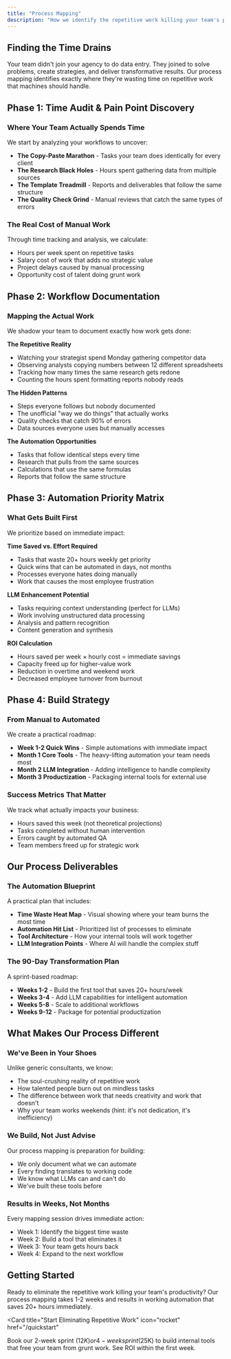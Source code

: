 ```yaml
---
title: "Process Mapping"
description: "How we identify the repetitive work killing your team's productivity and map it for automation"
---
```


## Finding the Time Drains

Your team didn't join your agency to do data entry. They joined to solve problems, create strategies, and deliver transformative results. Our process mapping identifies exactly where they're wasting time on repetitive work that machines should handle.

## Phase 1: Time Audit & Pain Point Discovery

### Where Your Team Actually Spends Time

We start by analyzing your workflows to uncover:

- **The Copy-Paste Marathon** - Tasks your team does identically for every client
- **The Research Black Holes** - Hours spent gathering data from multiple sources
- **The Template Treadmill** - Reports and deliverables that follow the same structure
- **The Quality Check Grind** - Manual reviews that catch the same types of errors

### The Real Cost of Manual Work

Through time tracking and analysis, we calculate:

- Hours per week spent on repetitive tasks
- Salary cost of work that adds no strategic value
- Project delays caused by manual processing
- Opportunity cost of talent doing grunt work

## Phase 2: Workflow Documentation

### Mapping the Actual Work

We shadow your team to document exactly how work gets done:

**The Repetitive Reality**

- Watching your strategist spend Monday gathering competitor data
- Observing analysts copying numbers between 12 different spreadsheets
- Tracking how many times the same research gets redone
- Counting the hours spent formatting reports nobody reads

**The Hidden Patterns**

- Steps everyone follows but nobody documented
- The unofficial "way we do things" that actually works
- Quality checks that catch 90% of errors
- Data sources everyone uses but manually accesses

**The Automation Opportunities**

- Tasks that follow identical steps every time
- Research that pulls from the same sources
- Calculations that use the same formulas
- Reports that follow the same structure

## Phase 3: Automation Priority Matrix

### What Gets Built First

We prioritize based on immediate impact:

**Time Saved vs. Effort Required**

- Tasks that waste 20+ hours weekly get priority
- Quick wins that can be automated in days, not months
- Processes everyone hates doing manually
- Work that causes the most employee frustration

**LLM Enhancement Potential**

- Tasks requiring context understanding (perfect for LLMs)
- Work involving unstructured data processing
- Analysis and pattern recognition
- Content generation and synthesis

**ROI Calculation**

- Hours saved per week × hourly cost = immediate savings
- Capacity freed up for higher-value work
- Reduction in overtime and weekend work
- Decreased employee turnover from burnout

## Phase 4: Build Strategy

### From Manual to Automated

We create a practical roadmap:

- **Week 1-2 Quick Wins** - Simple automations with immediate impact
- **Month 1 Core Tools** - The heavy-lifting automation your team needs most
- **Month 2 LLM Integration** - Adding intelligence to handle complexity
- **Month 3 Productization** - Packaging internal tools for external use

### Success Metrics That Matter

We track what actually impacts your business:

- Hours saved this week (not theoretical projections)
- Tasks completed without human intervention
- Errors caught by automated QA
- Team members freed up for strategic work

## Our Process Deliverables

### The Automation Blueprint

A practical plan that includes:

- **Time Waste Heat Map** - Visual showing where your team burns the most time
- **Automation Hit List** - Prioritized list of processes to eliminate
- **Tool Architecture** - How your internal tools will work together
- **LLM Integration Points** - Where AI will handle the complex stuff

### The 90-Day Transformation Plan

A sprint-based roadmap:

- **Weeks 1-2** - Build the first tool that saves 20+ hours/week
- **Weeks 3-4** - Add LLM capabilities for intelligent automation
- **Weeks 5-8** - Scale to additional workflows
- **Weeks 9-12** - Package for potential productization

## What Makes Our Process Different

### We've Been in Your Shoes

Unlike generic consultants, we know:

- The soul-crushing reality of repetitive work
- How talented people burn out on mindless tasks
- The difference between work that needs creativity and work that doesn't
- Why your team works weekends (hint: it's not dedication, it's inefficiency)

### We Build, Not Just Advise

Our process mapping is preparation for building:

- We only document what we can automate
- Every finding translates to working code
- We know what LLMs can and can't do
- We've built these tools before

### Results in Weeks, Not Months

Every mapping session drives immediate action:

- Week 1: Identify the biggest time waste
- Week 2: Build a tool that eliminates it
- Week 3: Your team gets hours back
- Week 4: Expand to the next workflow

## Getting Started

Ready to eliminate the repetitive work killing your team's productivity? Our process mapping takes 1-2 weeks and results in working automation that saves 20+ hours immediately.

<Card
  title="Start Eliminating Repetitive Work"
  icon="rocket"
  href="/quickstart"
>
  Book our 2-week sprint ($12K) or 4-week sprint ($25K) to build internal tools
  that free your team from grunt work. See ROI within the first week.
</Card>
